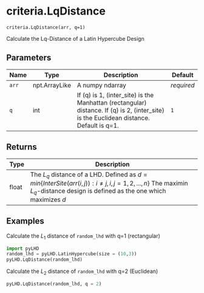 # criteria.LqDistance { #pyLHD.criteria.LqDistance }

`criteria.LqDistance(arr, q=1)`

Calculate the Lq-Distance of a Latin Hypercube Design

## Parameters

| Name   | Type          | Description                                                                                                                             | Default    |
|--------|---------------|-----------------------------------------------------------------------------------------------------------------------------------------|------------|
| `arr`  | npt.ArrayLike | A numpy ndarray                                                                                                                         | _required_ |
| `q`    | int           | If (q) is 1, (inter_site) is the Manhattan (rectangular) distance. If (q) is 2, (inter_site) is the Euclidean distance. Default is q=1. | `1`        |

## Returns

| Type   | Description                                                                                                                                                                             |
|--------|-----------------------------------------------------------------------------------------------------------------------------------------------------------------------------------------|
| float  | The $L_q$ distance of a LHD. Defined as $d = min \{ InterSite(arr(i,j)) : i  \neq j, \, i,j = 1,2,...,n \}$ The maximin $L_q$-distance design is defined as the one which maximizes $d$ |

## Examples



Calculate the $L_1$ distance of `random_lhd` with q=1 (rectangular)
```python
import pyLHD
random_lhd = pyLHD.LatinHypercube(size = (10,3))
pyLHD.LqDistance(random_lhd)
``` 

Calculate the $L_2$ distance of `random_lhd` with q=2 (Euclidean)
```python
pyLHD.LqDistance(random_lhd, q = 2)
```